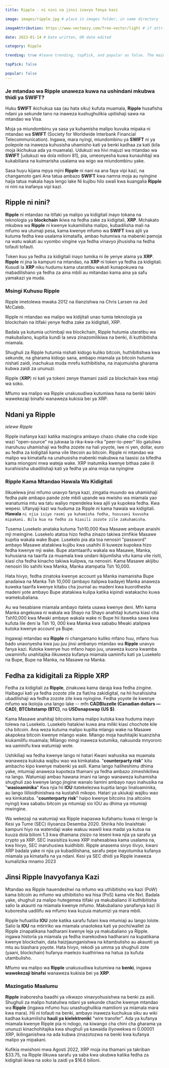 ```yaml
---
title: Ripple - ni nini na jinsi inavyo fanya kazi 

image: images/ripple.jpg # place in images folder, in same directory

imageAttribution: https://www.vecteezy.com/free-vector/light # if attribution needed, put link to source

date: 2023-01-14 # Date written, OR date edited

category: Ripple

trending: true #leave trending, topPick, and popular as false. The maintainers typically decide this :)

topPick: false

popular: false
---
```





  
### Je mtandao wa **Ripple** unaweza kuwa na ushindani mkubwa thidi ya **SWIFT**? 


Huku **SWIFT** ikichukua saa (au hata siku) kufuta muamala, 
**Ripple** husafisha ndani ya sekunde tano na inaweza kushughulikia upitishaji sawa na mtandao wa Visa.



Moja ya miundombinu ya sasa ya kuhamisha malipo kuvuka mipaka ni mtandao wa **SWIFT** (Society for Worldwide Interbank Financial Telecommunication). 
Ingawa, mara nyingi, miundombinu ya **SWIFT** ni ya polepole na inaweza kuhusisha uhamisho kati ya benki kadhaa za kati (kila moja ikichukua ada ya muamala). 
Udukuzi wa hivi majuzi wa mtandao wa **SWIFT** [udukuzi wa dola milioni 81], pia, umeonyesha kuwa kunauhitaji wa kukabiliana na kuimarisha usalama wa wigo wa miundombinu yake.

Sasa huyu kijana mpya mjini **Ripple** ni nani na ana faya vipi kazi, na changamoto gani
Ana tatua ambazo **SWIFT** kwa namna moja au nyingine haija tatua makala haya lengo lake
Ni kujibu hilo swali kwa kuangalia **Ripple** ni nini na inafanya vipi kazi.

## Ripple ni nini?

**Ripple** ni mtandao na itifaki ya malipo ya kidigitali inayo tokana na teknologia ya **blockchain** ikiwa na fedha zake za kidigitali, **XRP**. 
Mchakato mkubwa wa **Ripple** ni kwenye kukamilisha malipo, kubadilisha mali na mfumo wa utumaji pesa, 
kama kwenye mfumo wa **SWIFT** kwa ajili ya kutuma fedha kwa usalama kimataifa, ambao hutumiwa na mabenki pamoja na watu wakati au vyombo vingine vya fedha vinavyo jihusisha na fedha tofauti tofauti.


Token kuu ya fedha za kidigitali inayo tumika ni ile yenye alama ya **XRP**. 
**Ripple** ni jina la kampuni na mtandao, na **XRP** ni token ya fedha za kidigitali. 
Kusudi la **XRP** niku hudumu kama utaratibu wakati kunapokuwa na mabadilishano ya fedha za aina mbili au mitandao kama aina ya safu yamakazi ya muda. 

### Msingi Kuhusu Ripple 

Ripple imetolewa mwaka 2012 na ilianzishwa na Chris Larsen na Jed McCaleb.

Ripple ni mtandao wa malipo wa kidijitali unao tumia teknologia ya blockchain na itifaki yenye fedha zake za kidigitali, XRP.

Badala ya kutumia uchimbaji wa blockchain, Ripple hutumia utaratibu wa makubaliano, kupitia kundi la seva zinazomilikiwa na benki, ili kuthibitisha miamala.

Shughuli za Ripple hutumia nishati kidogo kuliko bitcoin, huthibitishwa kwa sekunde, 
na gharama kidogo sana, ambapo miamala ya bitcoin hutumia nishati zaidi, 
inachukua muda mrefu kuthibitisha, na inajumuisha gharama kubwa zaidi za ununuzi.

Ripple (**XRP**) ni kati ya tokeni zenye thamani zaidi za blockchain kwa mtaji wa soko.

Mfumo wa malipo wa Ripple unakusudiwa kutumiwa hasa na benki lakini wawekezaji binafsi wanaweza kukisia bei ya XRP.

## Ndani ya Ripple 
*ielewe Ripple*

Ripple inafanya kazi katika mazingira ambayo chazo chake cha code kipo wazi "open-source" na jukwaa la rika-kwa-rika "peer-to-peer" lilo gatuliwa inaruhusu uhamishaji wa fedha zozete na hali yoyote, iwe ni yen, dollar, euro au fedha za kidigitali kama vile litecoin au bitcoin. 
Ripple ni mtandao wa malipo wa kimataifa na unahusisha mabenki makubwa na taasisi za kifedha kama miongoni mwa wateja wake. 
XRP inatumika kwenye bithaa zake ili kurahisisha ubadilishaji kati ya fedha ya aina moja na nyingine

### Ripple Kama Mtandao Hawala Wa Kidigitali 

Ilikuelewa jinsi mfumo unavyo fanya kazi, zingatia muundo wa uhamishaji fedha pale ambapo pande zote mbili upande wa mwisho wa miamala yao wanatumia mtu wa tatu waliyo mpendelea kwa ajili ya kupokea fedha. 
Kwa wepesi. Ufanyaji kazi wa huduma za Ripple ni kama hawala wa kidigitali. **Hawala** `ni njia isiyo rasmi ya kuhamisha fedha, hususani kuvusha mipakani. Bila kua na fedha za kiasili zozote zile zakuhamisha`.

Tusema Lusekelo anataka kutuma Tsh10,000
Kwa Masawe ambaye anaishi mji mwingine. Lusekelo atatoa hizo fedha zinazo takiwa zimfikie Masawe kupitia wakala wake Bupe. 
Lusekelo pia ata toa nenosiri "password" ambayo Masawe atatakiwa kujibu kwa usahihi ili kuweze kupokea hizo fedha kwenye mji wake. 
Bupe atamtaarifu wakala wa Masawe, Manka, kuhusiana na taarifa za muamala kwa undani ikijumlisha vitu kama vile 
risiti, kiasi cha fedha kinacho takiwa kulipwa, na nenosiri. 
Kama Masawe akijibu nenosiri lilo sahihi kwa Manka, Manka atampatia Tsh 10,000.

Hata hivyo, fedha zinatoka kwenye account ya Manka inamanisha Bupe anadaiwa na Manka Tsh 10,000 
(ambayo italipwa badaye) Manka anaweza kuweka taarifa kwenye kitabu cha journal au madeni 
kwa kuorothesha madeni yote ambayo Bupe atatakiwa kulipa katika kipindi watakacho kuwa wamekubaliana.

Au wa hesabiane miamala ambayo italeta usawa kwenye deni. 
Mfn kama Manka angekuwa ni wakala wa Shayo na Shayo anahitaji kutuma kiasi cha 
Tsh10,000 kwa Mwaki ambaye wakala wake ni Bupe 
hii itaweka sawa kwa kufuta lile deni la Tsh 10, 000 
kwa Manka kwa sababu Mwaki atalipwa kutoka kwenye account ya Bupe. 

Ingawaji mtandao wa **Ripple** ni changamano kuliko mfano huu, mfano huu bado unaonyesha 
kwa juu juu jinsi ambanyo mtandao wa **Ripple** unavyo fanya kazi. 
Kutoka kwenye huo mfano hapo juu, 
unaweza kuona kwamba uwaminifu unahitajika ilikuweza 
kufanya miamala uaminifu kati ya Lusekelo na Bupe, Bupe na Manka, na Masawe na Manka.

## Fedha za kidigitali za Ripple XRP 

Fedha za kidigitali za **Ripple**, zinakuwa kama daraja kwa fedha zingine. Haibagui kati ya fedha zozote zile za fiat/na zakidigital, 
na hii hurahisisha ubadilishaji wa fedha zozote zile kwa nyingine. 
Fedha yoyote ile kwenye mfumo wa ikolojia una lango lake -- mfn **CADBluzelle (Canadian dollars — CAD)**, **BTCbitstamp (BTC)**, na **USDsnapswap (US $)**.

Kama Masawe anahitaji bitcoins kama malipo kutoka kwa huduma inayo tolewa na Lusekelo. 
Lusekelo hatakiwi kuwa ana miliki kiasi chochote kile cha bitcoin. Ana weza kutuma malipo kupitia mlango wake na Masawe akapokea bitcoin kwenye mlango wake. 
Mlango moja hauhitajiki kuanzisha kiukamilifu muamala; Milango mingi inaweza kutumika, nakuunda mnyororo wa uaminifu kwa watumiaji wote.


Ushikiliaji wa fedha kwenye lango ni hatari
Kwani wahusika wa muamala wanaweza kukiuka wajibu wao wa kimkataba. "**counterparty risk**" kitu ambacho kipo kwenye mabenki ya asili. Kama lango haliheshimu dhima yake, mtumiaji anaweza kupoteza thamani ya fedha ambazo zimeshikiliwa na lango. 
Watumiaji ambao hawana imani na lango wanaweza kuhamisha shughuli zao kwenye lango jingine wanalo liamini ambayo nayo inahusika na "**wasioaminika**"
Kwa njia hii **IOU** itatekelezwa kupitia lango linaloaminika, au lango lililoidhinishwa na kustahili mikopo.
Hatari ya ukiukaji wajibu wao wa kimkataba. "**counterparty risk**" haipo kwenye bitcoins (na altcoins nyingi) kwa sababu bitcoin ya mtumiaji sio IOU au dhima ya mtumiaji mwingine.

Wa wekezaji na watumiaji wa Ripple inapaswa kufahamu kuwa ni lengo la 
Kesi ya Tume (SEC) iliyoanza Desemba 2020. Shirika hilo linaishtaki kampuni hiyo na watendaji wake wakuu wawili kwa madai ya kutoa na kuuza dola bilioni 1.3 kwa dhamana zisizo na leseni kwa njia ya sarafu ya crypto ya XRP. SEC inasisitiza kuwa XRP inahesabiwa kama usalama na, kwa hivyo, SEC inaruhusiwa kuidhibiti.
Ripple anasema sivyo ilivyo, kwani XRP badala yake ni njia ya kubadilishana, 
sarafu pepe inayotumika kufanya miamala ya kimataifa na ya ndani. 
Kesi ya SEC dhidi ya Ripple inaweza kumalizika mnamo 2023

## Jinsi Ripple Inavyofanya Kazi

Mtandao wa Ripple hauendeshwi na mfumo wa uthibitisho wa kazi (PoW) kama bitcoin au mfumo wa uthibitisho wa hisa (PoS) kama vile Nxt. 
Badala yake, shughuli za malipo hutegemea itifaki ya makubaliano ili kuthibitisha salio la akaunti na miamala kwenye mfumo. 
Makubaliano yanafanya kazi ili kuboresha uadilifu wa mfumo kwa kuzuia matumizi ya mara mbili.

Ripple hufuatilia **IOU** zote katika sarafu fulani kwa mtumiaji au lango lolote. 
Salio la **IOU** na mtiririko wa miamala unaotokea kati ya pochi/wallet za Ripple zinapatikana hadharani kwenye leja ya makubaliano ya Ripple. 
ingawa historia ya miamala ya fedha inarekodiwa hadharani na kupatikana kwenye blockchain, data haizijaunganishwa na kitambulisho au akaunti ya mtu au biashara yoyote. 
Hata hivyo, rekodi ya umma ya shughuli zote (yaani, blockchain) hufanya maelezo kuathiriwa na hatua za kufuta utambulisho.

Mfumo wa malipo wa **Ripple** unakusudiwa kutumiwa na **benki**, ingawa **wawekezaji binafsi** wanaweza kukisia bei ya **XRP**.

### Mazingatio Maalumu

**Ripple** inaboresha baadhi ya vikwazo vinavyohusishwa na benki za asili. 
Shughuli za malipo hutatuliwa ndani ya sekunde chache kwenye mtandao wa **Ripple** (ingawa mfumo huu unashughulikia mamilioni ya miamala mara kwa mara). 
Hii ni tofauti na benki, ambayo inaweza kuchukua siku au wiki kadhaa kukamilisha **hauli ya kielektroniki** "wire transfer". 
Ada ya kufanya miamala kwenye Ripple pia ni ndogo, na kiwango cha chini cha gharama ya ununuzi kinachohitajika kwa shughuli ya kawaida iliyowekwa ni 0.00001 XRP, 
ikilinganishwa na ada kubwa zinazotozwa na benki kwa kufanya malipo ya mipakani.



Kufikia mwishoni mwa Agosti 2022, XRP moja ina thamani ya takriban $33.75, na Ripple ilikuwa sarafu ya saba kwa ukubwa katika fedha za kidigitali ikiwa na soko la zaidi ya $16.6 bilioni.
